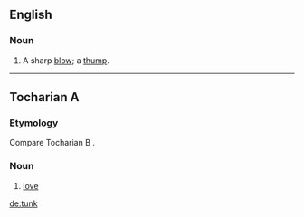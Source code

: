 ==English==

===Noun===
{{en-noun}}

# {{UK|dialect|or|US|colloquial}} A sharp [[blow]]; a [[thump]].

{{Webster 1913}}

----

==Tocharian A==

===Etymology===
Compare Tocharian B {{term|tankw|lang=txb}}.

===Noun===
{{head|xto|noun}}

# [[love]]

[[de:tunk]]